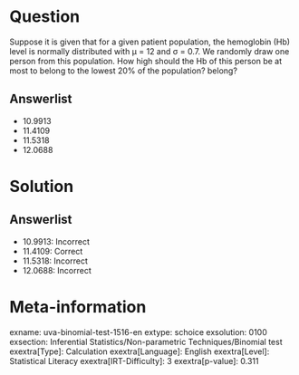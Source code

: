 Question
========

Suppose it is given that for a given patient population, the hemoglobin (Hb) level is normally distributed with μ = 12 and σ = 0.7. We randomly draw one person from this population. How high should the Hb of this person be at most to belong to the lowest 20% of the population? belong?

Answerlist
----------

* 10.9913
* 11.4109
* 11.5318
* 12.0688

Solution
========

Answerlist
----------

* 10.9913: Incorrect
* 11.4109: Correct
* 11.5318: Incorrect
* 12.0688: Incorrect

Meta-information
================
exname: uva-binomial-test-1516-en
extype: schoice
exsolution: 0100
exsection: Inferential Statistics/Non-parametric Techniques/Binomial test
exextra[Type]: Calculation
exextra[Language]: English
exextra[Level]: Statistical Literacy
exextra[IRT-Difficulty]: 3
exextra[p-value]: 0.311
